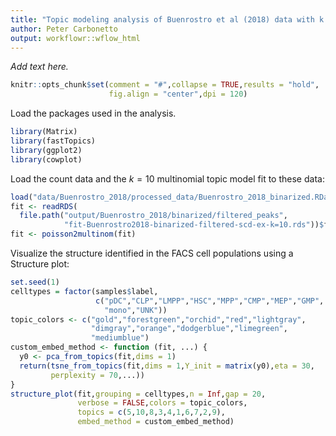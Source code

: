 ```yaml
---
title: "Topic modeling analysis of Buenrostro et al (2018) data with k = 10 topics"
author: Peter Carbonetto
output: workflowr::wflow_html
---
```


*Add text here.*

```r
knitr::opts_chunk$set(comment = "#",collapse = TRUE,results = "hold",
                      fig.align = "center",dpi = 120)
```

Load the packages used in the analysis.

```r
library(Matrix)
library(fastTopics)
library(ggplot2)
library(cowplot)
```

Load the count data and the $k = 10$ multinomial topic model fit to
these data:

```r
load("data/Buenrostro_2018/processed_data/Buenrostro_2018_binarized.RData")
fit <- readRDS(
  file.path("output/Buenrostro_2018/binarized/filtered_peaks",
            "fit-Buenrostro2018-binarized-filtered-scd-ex-k=10.rds"))$fit
fit <- poisson2multinom(fit)
```

Visualize the structure identified in the FACS cell populations using
a Structure plot:

```r
set.seed(1)
celltypes = factor(samples$label,
                   c("pDC","CLP","LMPP","HSC","MPP","CMP","MEP","GMP",
				     "mono","UNK"))
topic_colors <- c("gold","forestgreen","orchid","red","lightgray",
                  "dimgray","orange","dodgerblue","limegreen",
				  "mediumblue")
custom_embed_method <- function (fit, ...) {
  y0 <- pca_from_topics(fit,dims = 1)
  return(tsne_from_topics(fit,dims = 1,Y_init = matrix(y0),eta = 30,
         perplexity = 70,...))
}
structure_plot(fit,grouping = celltypes,n = Inf,gap = 20,
               verbose = FALSE,colors = topic_colors,
			   topics = c(5,10,8,3,4,1,6,7,2,9),
               embed_method = custom_embed_method)
```
